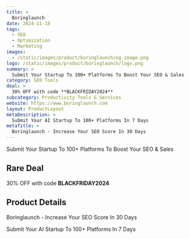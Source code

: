 ```yaml
---
title: >
  Boringlaunch
date: 2024-11-18
tags:
  - SEO
  - Optimization
  - Marketing
images:
  - /static/images/product/boringlaunch/og-image.png
logo: /static/images/product/boringlaunch/logo.png
summary: >
  Submit Your Startup To 100+ Platforms To Boost Your SEO & Sales
category: SEO Tools
deal: >
  30% OFF with code **BLACKFRIDAY2024**
subcategory: Productivity Tools & Services
website: https://www.boringlaunch.com
layout: ProductLayout
metaDescription: >
  Submit Your AI Startup To 100+ Platforms In 7 Days
metaTitle: >
  Boringlaunch - Increase Your SEO Score In 30 Days
---
```

Submit Your Startup To 100+ Platforms To Boost Your SEO & Sales

## Rare Deal

30% OFF with code **BLACKFRIDAY2024**
## Product Details
Boringlaunch - Increase Your SEO Score In 30 Days

Submit Your AI Startup To 100+ Platforms In 7 Days
